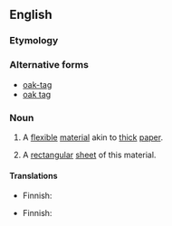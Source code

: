 ==English==

===Etymology===
{{rfe|lang=en}}

===Alternative forms===
* [[oak-tag]]
* [[oak tag]]

===Noun===
{{en-noun|~}}

# {{lb|en|uncountable}} A [[flexible]] [[material]] akin to [[thick]] [[paper]].
# {{lb|en|countable}} A [[rectangular]] [[sheet]] of this material.

====Translations====
{{trans-top|flexible material}}
* Finnish: {{t+|fi|kartonki}}
{{trans-mid}}
{{trans-bottom}}

{{trans-top|sheet of that material}}
* Finnish: {{t+|fi|kartonki}}
{{trans-mid}}
{{trans-bottom}}